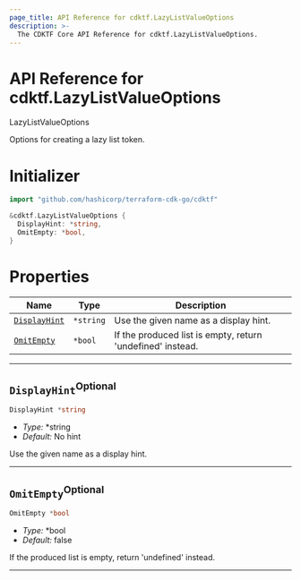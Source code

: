 ```yaml
---
page_title: API Reference for cdktf.LazyListValueOptions
description: >-
  The CDKTF Core API Reference for cdktf.LazyListValueOptions.
---
```


<!-- This file is generated through yarn generate-docs -->

# API Reference for cdktf.LazyListValueOptions

   LazyListValueOptions <a name="LazyListValueOptions" id="cdktf.LazyListValueOptions"></a>
  
  Options for creating a lazy list token.
  
  # Initializer <a name="Initializer" id="cdktf.LazyListValueOptions.Initializer"></a>
  
  ```go
  import "github.com/hashicorp/terraform-cdk-go/cdktf"
  
  &cdktf.LazyListValueOptions {
  	DisplayHint: *string,
  	OmitEmpty: *bool,
  }
  ```
  
  # Properties <a name="Properties" id="Properties"></a>
  
  | **Name** | **Type** | **Description** |
  | --- | --- | --- |
  | <code><a href="#cdktf.LazyListValueOptions.property.displayHint">DisplayHint</a></code> | <code>*string</code> | Use the given name as a display hint. |
  | <code><a href="#cdktf.LazyListValueOptions.property.omitEmpty">OmitEmpty</a></code> | <code>*bool</code> | If the produced list is empty, return 'undefined' instead. |
  
  ---
  
  ## `DisplayHint`<sup>Optional</sup> <a name="DisplayHint" id="cdktf.LazyListValueOptions.property.displayHint"></a>
  
  ```go
  DisplayHint *string
  ```
  
  - *Type:* *string
  - *Default:* No hint
  
  Use the given name as a display hint.
  
  ---
  
  ## `OmitEmpty`<sup>Optional</sup> <a name="OmitEmpty" id="cdktf.LazyListValueOptions.property.omitEmpty"></a>
  
  ```go
  OmitEmpty *bool
  ```
  
  - *Type:* *bool
  - *Default:* false
  
  If the produced list is empty, return 'undefined' instead.
  
  ---
  
